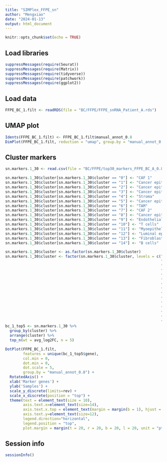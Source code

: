 ```yaml
---
title: "SIMPlex_FFPE_sn"
author: "Mengxiao"
date: "2024-01-13"
output: html_document
---
```


```r
knitr::opts_chunk$set(echo = TRUE)
```

## Load libraries

```r
suppressMessages(require(Seurat))
suppressMessages(require(Matrix))
suppressMessages(require(tidyverse))
suppressMessages(require(patchwork))
suppressMessages(require(ggplot2))
```

## Load data

```r
FFPE_BC_1.filt <- readRDS(file = "BC/FFPE/FFPE_snRNA_Patient_A.rds")
```

## UMAP plot

```r
Idents(FFPE_BC_1.filt) <- FFPE_BC_1.filt$manual_annot_0.8
DimPlot(FFPE_BC_1.filt, reduction = "umap", group.by = "manual_annot_0.8")
```

## Cluster markers

```r
sn.markers.1_30 <- read.csv(file = "BC/FFPE/top30_markers_FFPE_BC_A_0.8.csv")

sn.markers.1_30$cluster[sn.markers.1_30$cluster == "0"] <- "CAF 1"
sn.markers.1_30$cluster[sn.markers.1_30$cluster == "1"] <- "Cancer epithelial 1"
sn.markers.1_30$cluster[sn.markers.1_30$cluster == "2"] <- "Cancer epithelial 2"
sn.markers.1_30$cluster[sn.markers.1_30$cluster == "3"] <- "Cancer epithelial 3"
sn.markers.1_30$cluster[sn.markers.1_30$cluster == "4"] <- "Stroma"
sn.markers.1_30$cluster[sn.markers.1_30$cluster == "5"] <- "Cancer epithelial 4 (ER-positive)"
sn.markers.1_30$cluster[sn.markers.1_30$cluster == "6"] <- "TAM"
sn.markers.1_30$cluster[sn.markers.1_30$cluster == "7"] <- "CAF 2"
sn.markers.1_30$cluster[sn.markers.1_30$cluster == "8"] <- "Cancer epithelial 5"
sn.markers.1_30$cluster[sn.markers.1_30$cluster == "9"] <- "Endothelial cells"
sn.markers.1_30$cluster[sn.markers.1_30$cluster == "10"] <- "T cells"
sn.markers.1_30$cluster[sn.markers.1_30$cluster == "11"] <- "Myoepithelial cells"
sn.markers.1_30$cluster[sn.markers.1_30$cluster == "12"] <- "Luminal epithelial cells"
sn.markers.1_30$cluster[sn.markers.1_30$cluster == "13"] <- "Fibroblasts"
sn.markers.1_30$cluster[sn.markers.1_30$cluster == "14"] <- "B cells"

sn.markers.1_30$cluster <- as.factor(sn.markers.1_30$cluster)
sn.markers.1_30$cluster <- factor(sn.markers.1_30$cluster, levels = c("B cells",
                                                                      "Fibroblasts",
                                                                      "CAF 1",
                                                                      "CAF 2",
                                                                      "Cancer epithelial 1",
                                                                      "Cancer epithelial 2",
                                                                      "Cancer epithelial 3",
                                                                      "Cancer epithelial 4 (ER-positive)",
                                                                      "Cancer epithelial 5",
                                                                      "Stroma",
                                                                      "Endothelial cells",
                                                                      "Luminal epithelial cells",
                                                                      "Myoepithelial cells",
                                                                      "T cells",
                                                                      "TAM"))
bc_1_top5 <- sn.markers.1_30 %>%
  group_by(cluster) %>%
  arrange(cluster) %>%
  top_n(wt = avg_log2FC, n = 5)

DotPlot(FFPE_BC_1.filt, 
        features = unique(bc_1_top5$gene), 
        col.min = 0, 
        dot.min = 0, 
        dot.scale = 5,
        group.by = "manual_annot_0.8") +
  RotatedAxis() + 
  xlab('Marker genes') + 
  ylab('Samples') + 
  scale_y_discrete(limits=rev) + 
  scale_x_discrete(position = "top") + 
  theme(text = element_text(size = 10), 
        axis.text.x=element_text(size=14),
        axis.text.x.top = element_text(margin = margin(b = 1), hjust = 0),
        axis.text.y=element_text(size=12), 
        legend.direction="horizontal", 
        legend.position = "top",
        plot.margin = margin(t = 20, r = 20, b = 20, l = 20, unit = "pt"))
```

## Session info

```r
sessionInfo()
```
